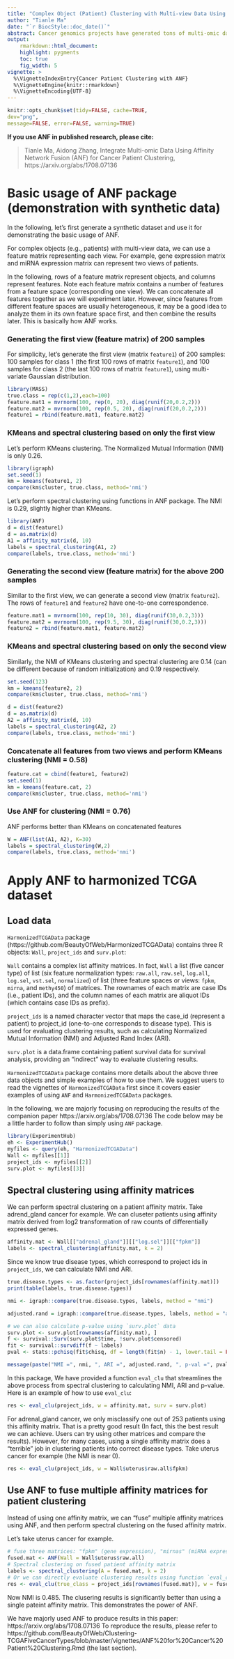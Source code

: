 ```yaml
---
title: "Complex Object (Patient) Clustering with Multi-view Data Using ANF"
author: "Tianle Ma"
date: "`r BiocStyle::doc_date()`"
abstract: Cancer genomics projects have generated tons of multi-omic data. Integrating multi-omic data for patient clustering and cancer subtyping is an important and challenging task. Based a popular method, Similarity Network Fusion (SNF), we present Affinity Network Fusion (ANF) that have several advantages over SNF. The package ANF provides methods for affinity matrix construction and fusion as well as spectral clustering. This vignette explains the basic usage of the package.
output: 
    rmarkdown::html_document:
    highlight: pygments
    toc: true
    fig_width: 5
vignette: >
  %\VignetteIndexEntry{Cancer Patient Clustering with ANF}
  %\VignetteEngine{knitr::rmarkdown}
  %\VignetteEncoding{UTF-8}
---
```

  
<!-- This is the source document -->
  
  
```r
knitr::opts_chunk$set(tidy=FALSE, cache=TRUE,
dev="png",
message=FALSE, error=FALSE, warning=TRUE)
```	

**If you use ANF in published research, please cite:**

> Tianle Ma, Aidong Zhang,
> Integrate Multi-omic Data Using Affinity Network Fusion (ANF) for Cancer Patient Clustering, 
> https://arxiv.org/abs/1708.07136

# Basic usage of ANF package (demonstration with synthetic data)

In the following, let's first generate a synthetic dataset and use it for demonstrating the basic usage of ANF.

For complex objects (e.g., patients) with multi-view data, we can use a feature matrix representing each view. For example, gene expression matrix and miRNA expression matrix can represent two views of patients.

In the following, rows of a feature matrix represent objects, and columns represent features. Note each feature matrix contains a number of features from a feature space (corresponding one view). We can concatenate all features together as we will experiment later. However, since features from different feature spaces are usually heterogeneous, it may be a good idea to analyze them in its own feature space first, and then combine the results later. This is basically how ANF works.

### Generating the first view (feature matrix) of 200 samples
For simplicity, let's generate the first view (matrix `feature1`) of 200 samples: 100 samples for class 1 (the first 100 rows of matrix `feature1`), and 100 samples for class 2 (the last 100 rows of matrix `feature1`), using multi-variate Gaussian distribution.
```r
library(MASS)
true.class = rep(c(1,2),each=100)
feature.mat1 = mvrnorm(100, rep(0, 20), diag(runif(20,0.2,2)))
feature.mat2 = mvrnorm(100, rep(0.5, 20), diag(runif(20,0.2,2)))
feature1 = rbind(feature.mat1, feature.mat2)
```

### KMeans and spectral clustering based on only the first view
Let's perform KMeans clustering. The Normalized Mutual Information (NMI) is only 0.26.
```r
library(igraph)
set.seed(1)
km = kmeans(feature1, 2)
compare(km$cluster, true.class, method='nmi')
```

Let's perform spectral clustering using functions in ANF package. The NMI is 0.29, slightly higher than KMeans.
```r
library(ANF)
d = dist(feature1)
d = as.matrix(d)
A1 = affinity_matrix(d, 10)
labels = spectral_clustering(A1, 2)
compare(labels, true.class, method='nmi')
```

### Generating the second view (feature matrix) for the above 200 samples
Similar to the first view, we can generate a second view (matrix `feature2`). The rows of `feature1` and `feature2` have one-to-one correspondence. 
```r
feature.mat1 = mvrnorm(100, rep(10, 30), diag(runif(30,0.2,3)))
feature.mat2 = mvrnorm(100, rep(9.5, 30), diag(runif(30,0.2,3)))
feature2 = rbind(feature.mat1, feature.mat2)
```

### KMeans and spectral clustering based on only the second view
Similarly, the NMI of KMeans clustering and spectral clustering are 0.14 (can be different because of random initialization) and 0.19 respectively.
```r
set.seed(123)
km = kmeans(feature2, 2)
compare(km$cluster, true.class, method='nmi')

d = dist(feature2)
d = as.matrix(d)
A2 = affinity_matrix(d, 10)
labels = spectral_clustering(A2, 2)
compare(labels, true.class, method='nmi')
```

### Concatenate all features from two views and perform KMeans clustering (NMI = 0.58)
```r
feature.cat = cbind(feature1, feature2)
set.seed(1)
km = kmeans(feature.cat, 2)
compare(km$cluster, true.class, method='nmi')
```

### Use ANF for clustering (NMI = 0.76)
ANF performs better than KMeans on concatenated features
```r
W = ANF(list(A1, A2), K=30)
labels = spectral_clustering(W,2)
compare(labels, true.class, method='nmi')
```


# Apply ANF to harmonized TCGA dataset

## Load data 
`HarmonizedTCGAData` package (https://github.com/BeautyOfWeb/HarmonizedTCGAData) contains three R objects: `Wall`, `project_ids` and `surv.plot`:

`Wall` contains a complex list affinity matrices. In fact, `Wall` a list (five cancer type) of list (six feature normalization types: `raw.all`, `raw.sel`, `log.all`, `log.sel`,  `vst.sel`, `normalized`) of list (three feature spaces or views: `fpkm`, `mirna`, and `methy450`) of matrices. The rownames of each matrix are case IDs (i.e., patient IDs), and the column names of each matrix are aliquot IDs (which contains case IDs as prefix). 

`project_ids` is a named character vector that maps the case_id (represent a patient) to project_id (one-to-one corresponds to disease type). This is used for evaluating clustering results, such as calculating Normalized Mutual Information (NMI) and Adjusted Rand Index (ARI).

`surv.plot` is a data.frame containing patient survival data for survival analysis, providing an "indirect" way to evaluate clustering results.

`HarmonizedTCGAData` package contains more details about the above three data objects and simple examples of how to use them. We suggest users to read the vignettes of `HarmonizedTCGAData` first since it covers easier examples of using `ANF` and `HarmonizedTCGAData` packages. 

In the following, we are majorly focusing on reproducing the results of the companion paper https://arxiv.org/abs/1708.07136 The code below may be a little harder to follow than simply using `ANF` package.

```r
library(ExperimentHub)
eh <- ExperimentHub()
myfiles <- query(eh, "HarmonizedTCGAData")
Wall <- myfiles[[1]]
project_ids <- myfiles[[2]]
surv.plot <- myfiles[[3]]
```

## Spectral clustering using affinity matrices
We can perform spectral clustering on a patient affinity matrix.
Take adrend_gland cancer for example. We can cluseter patients using affinity matrix derived from log2 transformation of raw counts of differentially expressed genes.
```r
affinity.mat <- Wall[["adrenal_gland"]][["log.sel"]][["fpkm"]]
labels <- spectral_clustering(affinity.mat, k = 2)
```

Since we know true disease types, which correspond to project ids in `project_ids`, we can calculate NMI and ARI.
```r
true.disease.types <- as.factor(project_ids[rownames(affinity.mat)])
print(table(labels, true.disease.types))

nmi <- igraph::compare(true.disease.types, labels, method = "nmi")

adjusted.rand = igraph::compare(true.disease.types, labels, method = "adjusted.rand")

# we can also calculate p-value using `surv.plot` data
surv.plot <- surv.plot[rownames(affinity.mat), ]
f <- survival::Surv(surv.plot$time, !surv.plot$censored)
fit <- survival::survdiff(f ~ labels)
pval <- stats::pchisq(fit$chisq, df = length(fit$n) - 1, lower.tail = FALSE)

message(paste("NMI =", nmi, ", ARI =", adjusted.rand, ", p-val =", pval))
```

In this package, We have provided a function `eval_clu` that streamlines the above process from spectral clustering to calculating NMI, ARI and p-value. Here is an example of how to use `eval_clu`:

```r
res <- eval_clu(project_ids, w = affinity.mat, surv = surv.plot)
```

For adrenal_gland cancer, we only misclassify one out of 253 patients using this affinity matrix. That is a pretty good result (In fact, this the best result we can achieve. Users can try using other matrices and compare the results). However, for many cases, using a single affinity matrix does a "terrible" job in clustering patients into correct disease types. Take uterus cancer for example (the NMI is near 0).

```r
res <- eval_clu(project_ids, w = Wall$uterus$raw.all$fpkm)
```


## Use ANF to fuse multiple affinity matrices for patient clustering

Instead of using one affinity matrix, we can "fuse" multiple affinity matrices using ANF, and then perform spectral clustering on the fused affinity matrix.

Let's take uterus cancer for example.
```r
# fuse three matrices: "fpkm" (gene expression), "mirnas" (miRNA expression) and "methy450" (DNA methylation)
fused.mat <- ANF(Wall = Wall$uterus$raw.all)
# Spectral clustering on fused patient affinity matrix
labels <- spectral_clustering(A = fused.mat, k = 2)
# Or we can directly evaluate clustering results using function `eval_clu`, which calls `spectral_clustering` and calculate NMI and ARI (and p-value if patient survival data is available. `surv.plot` does not contain information for uterus cancer patients)
res <- eval_clu(true_class = project_ids[rownames(fused.mat)], w = fused.mat)
```

Now NMI is 0.485. The clusering results is significantly better than using a single pateint affinity matrix. This demonstrates the power of ANF.

We have majorly used ANF to produce results in this paper: https://arxiv.org/abs/1708.07136
To reproduce the results, please refer to https://github.com/BeautyOfWeb/Clustering-TCGAFiveCancerTypes/blob/master/vignettes/ANF%20for%20Cancer%20Patient%20Clustering.Rmd (the last section).
